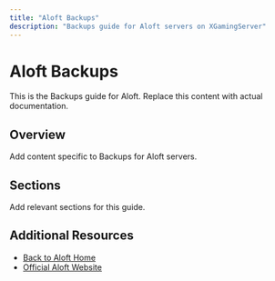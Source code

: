 ```yaml
---
title: "Aloft Backups"
description: "Backups guide for Aloft servers on XGamingServer"
---
```


# Aloft Backups

This is the Backups guide for Aloft. Replace this content with actual documentation.

## Overview

Add content specific to Backups for Aloft servers.

## Sections

Add relevant sections for this guide.

## Additional Resources

- [Back to Aloft Home](./index)
- [Official Aloft Website](https://example.com)
